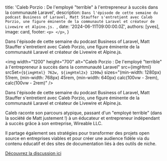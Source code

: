 
  title: 'Caleb Porzio : De l'employé "terrible" à l'entrepreneur à succès dans la communauté Laravel',
  description: `Dans l'épisode de cette semaine du podcast Business of Laravel, Matt Stauffer s'entretient avec Caleb Porzio, une figure éminente de la communauté Laravel et créateur de Livewire et Alpine.js. `,
  date: '2024-06-11T09:00:00.0Z',
  authors: [yves],
  image: card,
  footer: `
    <p>
    </p>
  `,
}

Dans l'épisode de cette semaine du podcast Business of Laravel, Matt Stauffer s'entretient avec Caleb Porzio, une figure éminente de la communauté Laravel et créateur de Livewire et Alpine.js.

<!--more-->

<img
  width="1200"
  height="700"
  alt="Caleb Porzio : De l'employé "terrible" à l'entrepreneur à succès dans la communauté Laravel"
  src={imgHtml}
  srcSet={`${imgHtml} 762w, ${imgHtml2x} 1200w`}
  sizes="(min-width: 1280px) 51rem, (min-width: 768px) 45rem, (min-width: 640px) calc(100vw - 3rem), calc(100vw - 2rem)"
/>

Dans l'épisode de cette semaine du podcast Business of Laravel, Matt Stauffer s'entretient avec Caleb Porzio, une figure éminente de la communauté Laravel et créateur de Livewire et Alpine.js.

Caleb raconte son parcours atypique, passant d'un "employé terrible" (dans la société de Matt justement !) à un éducateur et entrepreneur indépendant à succès grâce à son entreprise, Wireable LLC.

Il partage également ses stratégies pour transformer des projets open source en entreprises viables et pour créer une audience fidèle via du contenu éducatif et des sites de documentation liés à des outils de niche.

<a href="https://www.youtube.com/watch?v=YKXPEkQf8Rk" target="_blank">Découvrez la discussion ici</a>
